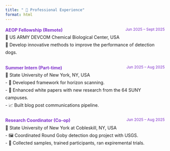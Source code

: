```yaml
---
title: " 💼 Professional Experience"
format: html
---
```


<!-- # 💼 Professional Experience -->

<ul class="custom-list">

<li>
<strong>AEOP Fellowship (Remote)</strong> <span class="date-inline">Jun 2025 – Sept 2025</span><br>
🏢 US ARMY DEVCOM Chemical Biological Center, USA<br>
📝 Develop innovative methods to improve the performance of detection dogs.
</li>

<li>
<strong>Summer Intern (Part-time)</strong> <span class="date-inline">Jun 2025 – Aug 2025</span><br>
🏢 State University of New York, NY, USA<br>
- 🤖 Developed framework for horizon scanning.<br>
- 🧠 Enhanced white papers with new research from the 64 SUNY campuses.<br>
- 📈 Built blog post communications pipeline.
</li>

<li>
<strong>Research Coordinator (Co-op)</strong> <span class="date-inline">Jun 2025 – Aug 2025</span><br>
🏢 State University of New York at Cobleskill, NY, USA<br>
- 🖼️ Coordinated Round Goby detection dog project with USGS.<br>
- 🚀 Collected samples, trained participants, ran expiremental trials.
</li>

</ul>

<style>
h1 {
    font-size: 28px;
    color:rgb(128, 51, 204);
    margin-bottom: 20px;
    border-bottom: 2px solid #0366d6;
    padding-bottom: 10px;
}

ul.custom-list {
    list-style-type: none;
    padding-left: 0;
}

li {
    margin-bottom: 25px;
    line-height: 1.7;
    display: block;
    position: relative;
}

strong {
    color:rgb(128, 51, 204);
    font-weight: bold;
}

.date-inline {
    float: right;
    color:rgb(128, 51, 204);
    font-size: 0.85em;
    margin-left: 10px;
    white-space: nowrap;
}

/* Clear float after each item */
li::after {
    content: "";
    display: block;
    clear: both;
}

em {
    color:rgb(128, 51, 204);
    font-style: italic;
}

/* Responsive design */
@media (max-width: 768px) {
    .date-inline {
        float: none;
        display: block;
        margin-top: 5px;
    }
}
</style>
